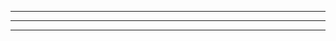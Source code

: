 


<Head>
  <title>React Native Cryptocurrency</title>
</Head>

<Cover />

---

<Intro />

---
<div style={{fontSize: 28}}>
<CodeSurfer
  title="Development Path - Setup"
  code={require('!raw-loader!./install.sh')}
  showNumbers={false}
  dark={true}
  lang="bash"
  steps={[
    { range: [1, 1], notes: 'Install create-react-native-app (CRNA)'},
    { range: [1, 1], notes: 'CRNA is a powerful CLI to build React Native Apps'},
    { range: [1, 1], notes: 'It is a shortcut to avoid few hours of setup'},
    { range: [3, 3], notes: 'Run it!'},
    { range: [5, 5], notes: 'Navigate into folder'},
    { range: [7, 7], notes: 'Start \\o/'},
  ]}
/>
</div>

---
<div style={{fontSize: 28}}>
<CodeSurfer
  title="Development Path - The App.js"
  code={require('!raw-loader!../my-awesome-project/App.js')}
  showNumbers={false}
  dark={true}
  lang="javascript"
  steps={[
    { range: [1, 1], notes: 'React import, using es6/es7 syntax'},
    { range: [2, 2], notes: 'React Native components import'},
    { range: [4, 4], notes: 'Default React Class'},
    { range: [5, 11], notes: 'render() method'},
    { range: [5, 11], notes: 'Evenery React Class has a render() method'},
    { range: [14, 21], notes: 'CSS styling'},
    { range: [14, 21], notes: 'Yep, keep it at the same file. That\'s why it is called React Component'},
  ]}
/>
</div>